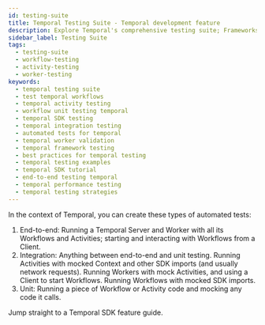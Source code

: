 ```yaml
---
id: testing-suite
title: Temporal Testing Suite - Temporal development feature
description: Explore Temporal's comprehensive testing suite; Frameworks that facilitate Workflow and integration testing across different programming languages with Temporal. 
sidebar_label: Testing Suite
tags:
  - testing-suite
  - workflow-testing
  - activity-testing
  - worker-testing
keywords:
  - temporal testing suite
  - test temporal workflows
  - temporal activity testing
  - workflow unit testing temporal
  - temporal SDK testing
  - temporal integration testing
  - automated tests for temporal
  - temporal worker validation
  - temporal framework testing
  - best practices for temporal testing
  - temporal testing examples
  - temporal SDK tutorial
  - end-to-end testing temporal
  - temporal performance testing
  - temporal testing strategies
---
```



In the context of Temporal, you can create these types of automated tests:

1. End-to-end: Running a Temporal Server and Worker with all its Workflows and Activities; starting and interacting with Workflows from a Client.
2. Integration: Anything between end-to-end and unit testing.
   Running Activities with mocked Context and other SDK imports (and usually network requests).
   Running Workers with mock Activities, and using a Client to start Workflows.
   Running Workflows with mocked SDK imports.
3. Unit: Running a piece of Workflow or Activity code and mocking any code it calls.


Jump straight to a Temporal SDK feature guide.

<RelatedReadContainer>
    <RelatedReadItem path="/develop/go/testing-suite" text="Testing using the Go SDK" archetype="feature-guide" />
    <RelatedReadItem path="/develop/java/testing-suite" text="Testing using the Java SDK" archetype="feature-guide" />
    <RelatedReadItem path="/develop/php/testing-suite" text="Testing using the PHP SDK" archetype="feature-guide" />
    <RelatedReadItem path="/develop/python/testing-suite" text="Testing using the Python SDK" archetype="feature-guide" />
    <RelatedReadItem path="/develop/typescript/testing-suite" text="Testing using the TypeScript SDK" archetype="feature-guide" />
    <RelatedReadItem path="/develop/dotnet/testing-suite" text="Testing using the .NET SDK" archetype="feature-guide" />
</RelatedReadContainer>